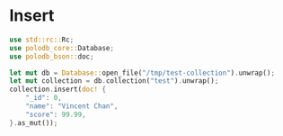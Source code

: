 # Insert

```rust
use std::rc::Rc;
use polodb_core::Database;
use polodb_bson::doc;

let mut db = Database::open_file("/tmp/test-collection").unwrap();
let mut collection = db.collection("test").unwrap();
collection.insert(doc! {
    "_id": 0,
    "name": "Vincent Chan",
    "score": 99.99,
}.as_mut());
```
